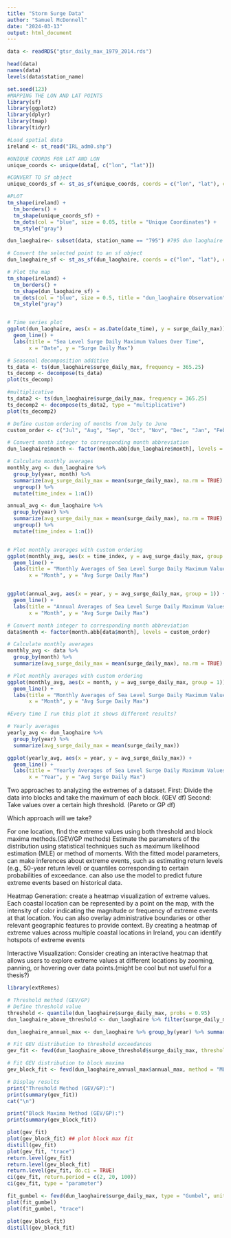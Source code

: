 ```yaml
---
title: "Storm Surge Data"
author: "Samuel McDonnell"
date: "2024-03-13"
output: html_document
---
```


```r
data <- readRDS("gtsr_daily_max_1979_2014.rds")
```

```r
head(data)
names(data)
levels(data$station_name)
```

```r

set.seed(123)
#MAPPING THE LON AND LAT POINTS
library(sf)
library(ggplot2)
library(dplyr)
library(tmap)
library(tidyr)

#Load spatial data
ireland <- st_read("IRL_adm0.shp")

#UNIQUE COORDS FOR LAT AND LON
unique_coords <- unique(data[, c("lon", "lat")])

#CONVERT TO Sf object
unique_coords_sf <- st_as_sf(unique_coords, coords = c("lon", "lat"), crs = 4326)

#PLOT
tm_shape(ireland) +
  tm_borders() +
  tm_shape(unique_coords_sf) +
  tm_dots(col = "blue", size = 0.05, title = "Unique Coordinates") +
  tm_style("gray")


```

```r
dun_laoghaire<- subset(data, station_name == "795") #795 dun laoghaire

# Convert the selected point to an sf object
dun_laoghaire_sf <- st_as_sf(dun_laoghaire, coords = c("lon", "lat"), crs = 4326)

# Plot the map
tm_shape(ireland) +  
  tm_borders() +      
  tm_shape(dun_laoghaire_sf) +  
  tm_dots(col = "blue", size = 0.5, title = "dun_laoghaire Observation") + 
  tm_style("gray")   



```

```r
# Time series plot
ggplot(dun_laoghaire, aes(x = as.Date(date_time), y = surge_daily_max)) +
  geom_line() +
  labs(title = "Sea Level Surge Daily Maximum Values Over Time",
       x = "Date", y = "Surge Daily Max")
```

```r
# Seasonal decomposition additive
ts_data <- ts(dun_laoghaire$surge_daily_max, frequency = 365.25)
ts_decomp <- decompose(ts_data)
plot(ts_decomp)

#multiplicative
ts_data2 <- ts(dun_laoghaire$surge_daily_max, frequency = 365.25)
ts_decomp2 <- decompose(ts_data2, type = "multiplicative")
plot(ts_decomp2)
```

```r
# Define custom ordering of months from July to June
custom_order <- c("Jul", "Aug", "Sep", "Oct", "Nov", "Dec", "Jan", "Feb", "Mar", "Apr", "May", "Jun")

# Convert month integer to corresponding month abbreviation
dun_laoghaire$month <- factor(month.abb[dun_laoghaire$month], levels = custom_order)

# Calculate monthly averages
monthly_avg <- dun_laoghaire %>%
  group_by(year, month) %>%
  summarize(avg_surge_daily_max = mean(surge_daily_max), na.rm = TRUE) %>% 
  ungroup() %>% 
  mutate(time_index = 1:n())

annual_avg <- dun_laoghaire %>%
  group_by(year) %>%
  summarize(avg_surge_daily_max = mean(surge_daily_max), na.rm = TRUE) %>% 
  ungroup() %>% 
  mutate(time_index = 1:n())


# Plot monthly averages with custom ordering
ggplot(monthly_avg, aes(x = time_index, y = avg_surge_daily_max, group = 1)) +
  geom_line() +
  labs(title = "Monthly Averages of Sea Level Surge Daily Maximum Values (Total)",
       x = "Month", y = "Avg Surge Daily Max")


ggplot(annual_avg, aes(x = year, y = avg_surge_daily_max, group = 1)) +
  geom_line() +
  labs(title = "Annual Averages of Sea Level Surge Daily Maximum Values (Total)",
       x = "Month", y = "Avg Surge Daily Max")

# Convert month integer to corresponding month abbreviation
data$month <- factor(month.abb[data$month], levels = custom_order)

# Calculate monthly averages
monthly_avg <- data %>%
  group_by(month) %>%
  summarize(avg_surge_daily_max = mean(surge_daily_max), na.rm = TRUE)

# Plot monthly averages with custom ordering
ggplot(monthly_avg, aes(x = month, y = avg_surge_daily_max, group = 1)) +
  geom_line() +
  labs(title = "Monthly Averages of Sea Level Surge Daily Maximum Values (dun laoghaire)",
       x = "Month", y = "Avg Surge Daily Max")

#Every time I run this plot it shows different results?
```

```r
# Yearly averages
yearly_avg <- dun_laoghaire %>%
  group_by(year) %>%
  summarize(avg_surge_daily_max = mean(surge_daily_max))

ggplot(yearly_avg, aes(x = year, y = avg_surge_daily_max)) +
  geom_line() +
  labs(title = "Yearly Averages of Sea Level Surge Daily Maximum Values (Dun Laoghaire)",
       x = "Year", y = "Avg Surge Daily Max")

```

Two approaches to analyzing the extremes of a dataset. 
First: Divide the data into blocks and take the maximum of each block. (GEV df)
Second: Take values over a certain high threshold. (Pareto or GP df)

Which approach will we take?


For one location, find the extreme values using both threshold and block maxima methods.(GEV/GP methods) 
Estimate the parameters of the distribution using statistical techniques such as maximum likelihood estimation (MLE) or method of moments.
With the fitted model parameters, can make inferences about extreme events, such as estimating return levels (e.g., 50-year return level) or quantiles corresponding to certain probabilities of exceedance. can also use the model to predict future extreme events based on historical data.

Heatmap Generation: create a heatmap visualization of extreme values. Each coastal location can be represented by a point on the map, with the intensity of color indicating the magnitude or frequency of extreme events at that location. You can also overlay administrative boundaries or other relevant geographic features to provide context. By creating a heatmap of extreme values across multiple coastal locations in Ireland, you can identify hotspots of extreme events

Interactive Visualization: Consider creating an interactive heatmap that allows users to explore extreme values at different locations by zooming, panning, or hovering over data points.(might be cool but not useful for a thesis?) 

```r
library(extRemes)

# Threshold method (GEV/GP)
# Define threshold value
threshold <- quantile(dun_laoghaire$surge_daily_max, probs = 0.95)
dun_laoghaire_above_threshold <- dun_laoghaire %>% filter(surge_daily_max > threshold) ### the input should be the data that is above the threshold

dun_laoghaire_annual_max <- dun_laoghaire %>% group_by(year) %>% summarise(annual_max = max(surge_daily_max))

# Fit GEV distribution to threshold exceedances
gev_fit <- fevd(dun_laoghaire_above_threshold$surge_daily_max, threshold = threshold, method = "MLE")

# Fit GEV distribution to block maxima
gev_block_fit <- fevd(dun_laoghaire_annual_max$annual_max, method = "MLE")

# Display results
print("Threshold Method (GEV/GP):")
print(summary(gev_fit))
cat("\n")

print("Block Maxima Method (GEV/GP):")
print(summary(gev_block_fit))
```

```r
plot(gev_fit)
plot(gev_block_fit) ## plot block max fit
distill(gev_fit)
plot(gev_fit, "trace")
return.level(gev_fit)
return.level(gev_block_fit)
return.level(gev_fit, do.ci = TRUE)
ci(gev_fit, return.period = c(2, 20, 100))
ci(gev_fit, type = "parameter")

fit_gumbel <- fevd(dun_laoghaire$surge_daily_max, type = "Gumbel", units = "deg C")
plot(fit_gumbel)
plot(fit_gumbel, "trace")
```

```r
plot(gev_block_fit)
distill(gev_block_fit)
```

